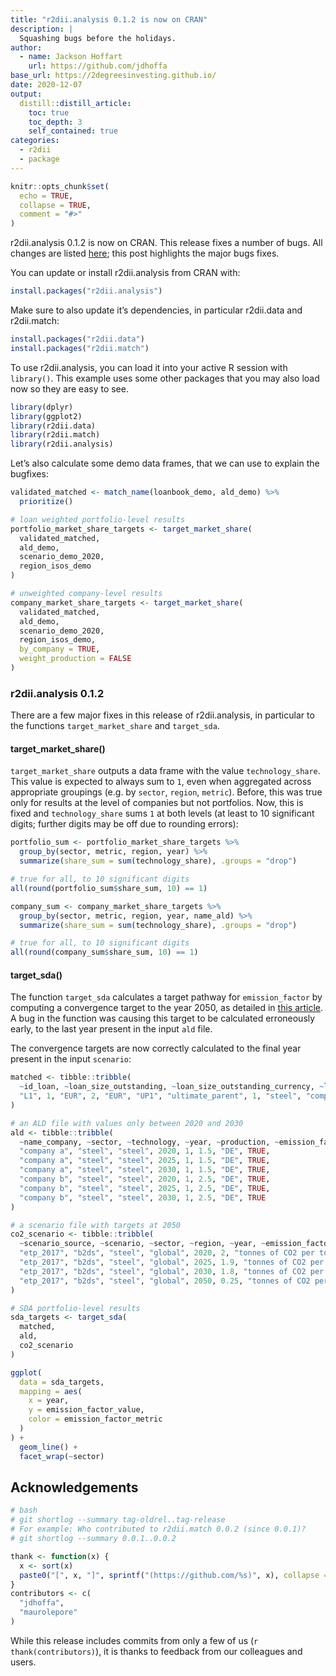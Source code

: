 ```yaml
---
title: "r2dii.analysis 0.1.2 is now on CRAN"
description: |
  Squashing bugs before the holidays.
author:
  - name: Jackson Hoffart
    url: https://github.com/jdhoffa
base_url: https://2degreesinvesting.github.io/
date: 2020-12-07
output: 
  distill::distill_article:
    toc: true
    toc_depth: 3
    self_contained: true
categories:
  - r2dii
  - package
---
```



```r
knitr::opts_chunk$set(
  echo = TRUE,
  collapse = TRUE,
  comment = "#>"
)
```

r2dii.analysis 0.1.2 is now on CRAN. This release fixes a number of bugs. All changes are listed [here](https://2degreesinvesting.github.io/r2dii.analysis/news/index.html); this post highlights the major bugs fixes.

You can update or install r2dii.analysis from CRAN with:

```r
install.packages("r2dii.analysis")
```

Make sure to also update it's dependencies, in particular r2dii.data and r2dii.match:

```r
install.packages("r2dii.data")
install.packages("r2dii.match")
```

To use r2dii.analysis, you can load it into your active R session with `library()`. This example uses some other packages that you may also load now so they are easy to see.

```r
library(dplyr)
library(ggplot2)
library(r2dii.data)
library(r2dii.match)
library(r2dii.analysis)
```

Let's also calculate some demo data frames, that we can use to explain the bugfixes:

```r
validated_matched <- match_name(loanbook_demo, ald_demo) %>%
  prioritize()

# loan weighted portfolio-level results
portfolio_market_share_targets <- target_market_share(
  validated_matched,
  ald_demo,
  scenario_demo_2020,
  region_isos_demo
)

# unweighted company-level results
company_market_share_targets <- target_market_share(
  validated_matched,
  ald_demo,
  scenario_demo_2020,
  region_isos_demo,
  by_company = TRUE,
  weight_production = FALSE
)
```

### r2dii.analysis 0.1.2

There are a few major fixes in this release of r2dii.analysis, in particular to the functions `target_market_share` and `target_sda`. 

#### target_market_share()

`target_market_share` outputs a data frame with the value `technology_share`. This value is expected to always sum to `1`, even when aggregated across appropriate groupings (e.g. by `sector`, `region`, `metric`). Before, this was true only for results at the level of companies but not portfolios. Now, this is fixed and `technology_share` sums `1` at both levels (at least to 10 significant digits; further digits may be off due to rounding errors):

```r
portfolio_sum <- portfolio_market_share_targets %>%
  group_by(sector, metric, region, year) %>%
  summarize(share_sum = sum(technology_share), .groups = "drop")

# true for all, to 10 significant digits
all(round(portfolio_sum$share_sum, 10) == 1)

company_sum <- company_market_share_targets %>%
  group_by(sector, metric, region, year, name_ald) %>%
  summarize(share_sum = sum(technology_share), .groups = "drop")

# true for all, to 10 significant digits
all(round(company_sum$share_sum, 10) == 1)
```

#### target_sda()

The function `target_sda` calculates a target pathway for `emission_factor` by computing a convergence target to the year 2050, as detailed in [this article](https://2degreesinvesting.github.io/r2dii.analysis/articles/target-sda.html). A bug in the function was causing this target to be calculated erroneously early, to the last year present in the input `ald` file. 

The convergence targets are now correctly calculated to the final year present in the input `scenario`:

``` r
matched <- tibble::tribble(
  ~id_loan, ~loan_size_outstanding, ~loan_size_outstanding_currency, ~loan_size_credit_limit, ~loan_size_credit_limit_currency, ~id_2dii, ~level, ~score, ~sector, ~name_ald, ~sector_ald,
  "L1", 1, "EUR", 2, "EUR", "UP1", "ultimate_parent", 1, "steel", "company a", "steel"
)

# an ALD file with values only between 2020 and 2030
ald <- tibble::tribble(
  ~name_company, ~sector, ~technology, ~year, ~production, ~emission_factor, ~plant_location, ~is_ultimate_owner,
  "company a", "steel", "steel", 2020, 1, 1.5, "DE", TRUE,
  "company a", "steel", "steel", 2025, 1, 1.5, "DE", TRUE,
  "company a", "steel", "steel", 2030, 1, 1.5, "DE", TRUE,
  "company b", "steel", "steel", 2020, 1, 2.5, "DE", TRUE,
  "company b", "steel", "steel", 2025, 1, 2.5, "DE", TRUE,
  "company b", "steel", "steel", 2030, 1, 2.5, "DE", TRUE
)

# a scenario file with targets at 2050
co2_scenario <- tibble::tribble(
  ~scenario_source, ~scenario, ~sector, ~region, ~year, ~emission_factor, ~emission_factor_unit,
  "etp_2017", "b2ds", "steel", "global", 2020, 2, "tonnes of CO2 per tonne of steel",
  "etp_2017", "b2ds", "steel", "global", 2025, 1.9, "tonnes of CO2 per tonne of steel",
  "etp_2017", "b2ds", "steel", "global", 2030, 1.8, "tonnes of CO2 per tonne of steel",
  "etp_2017", "b2ds", "steel", "global", 2050, 0.25, "tonnes of CO2 per tonne of steel",
)

# SDA portfolio-level results
sda_targets <- target_sda(
  matched,
  ald,
  co2_scenario
)

ggplot(
  data = sda_targets,
  mapping = aes(
    x = year,
    y = emission_factor_value,
    color = emission_factor_metric
  )
) +
  geom_line() +
  facet_wrap(~sector)
```

## Acknowledgements

```r
# bash
# git shortlog --summary tag-oldrel..tag-release
# For example: Who contributed to r2dii.match 0.0.2 (since 0.0.1)?
# git shortlog --summary 0.0.1..0.0.2

thank <- function(x) {
  x <- sort(x)
  paste0("[", x, "]", sprintf("(https://github.com/%s)", x), collapse = ", ")
}
contributors <- c(
  "jdhoffa",
  "maurolepore"
)
```

While this release includes commits from only a few of us (`r thank(contributors)`), it is thanks to feedback from our colleagues and users.
